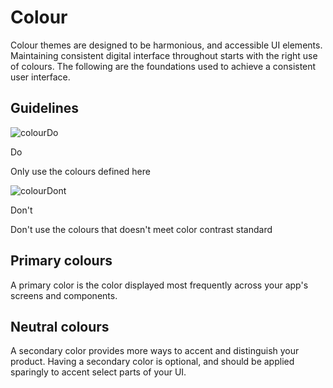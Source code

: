 



<Meta title="Foundation/Colour/Overview" />

# Colour

Colour themes are designed to be harmonious, and accessible UI elements. Maintaining consistent digital interface throughout starts with the right use of colours. The following are the foundations used to achieve a consistent user interface.

## Guidelines

<div class="guideline-container">
  <div class="guideline-block">
    <div class="guideline-block--do">
      <div class="guideline-block--image">
        <img src={colourDo} alt="colourDo" />
      </div>
      <div>
        <div class="guideline-block--bar"></div>
        <p class="guideline-block--title">Do</p>
        <p>Only use the colours defined here</p>
      </div>
    </div>
  </div>
  <div class="guideline-block">
    <div class="guideline-block--dont">
      <div class="guideline-block--image">
        <img src={colourDont} alt="colourDont" />
      </div>
      <div>
        <div class="guideline-block--bar"></div>
        <p class="guideline-block--title">Don't</p>
        <p>Don't use the colours that doesn't meet color contrast standard</p>
      </div>
    </div>
  </div>
</div>

## Primary colours

A primary color is the color displayed most frequently across your app's screens and components.

<ColorPalette>
  <ColorItem
    title="Green"
    subtitle="Neque porro quisquam est qui."
    colors={['#539877', '#68F8B4', '#73F9BC', '#7BF9C0', '#BFFFE1']}
  />
</ColorPalette>

## Neutral colours

A secondary color provides more ways to accent and distinguish your product. Having a secondary color is optional, and should be applied sparingly to accent select parts of your UI.

<ColorPalette>
  <ColorItem
    title="Gray"
    subtitle="Dolorem ipsum quia dolor"
    colors={['#000000', '#171616', '#252525', '#171616', '#ffffff']}
  />
</ColorPalette>